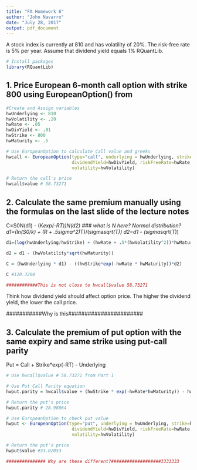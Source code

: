 ```yaml
---
title: "FA Homework 6"
author: "John Navarro"
date: "July 28, 2017"
output: pdf_document
---
```


A stock index is currently at 810 and has volatility of 20%.
The risk-free rate is 5% per year.
Assume that dividend yield equals 1%
RQuantLib.
```r
# Install packages
library(RQuantLib)
```
## 1. Price European 6-month call option with strike 800 using EuropeanOption() from 

```r
#Create and Assign variables
hwUnderlying <- 810
hwVolatility <- .20
hwRate <- .05
hwDivYield <- .01
hwStrike <- 800
hwMaturity <- .5

# Use EuropeanOption to calculate Call value and greeks
hwcall <- EuropeanOption(type="call", underlying = hwUnderlying, strike=hwStrike,
                         dividendYield=hwDivYield, riskFreeRate=hwRate, maturity=hwMaturity,
                         volatility=hwVolatility)

# Return the call's price
hwcall$value # 58.73271
```

## 2. Calculate the same premium manually using the formulas on the last slide of the lecture notes
C=S0N(d1) - (K*exp(-RT))N(d2) ### what is N here? Normal distribution?
d1=(ln(S0/k) + (R + .5sigma^2)*T)/(sigma*sqrt(T))
d2=d1 - (sigma*sqrt(T))

```r
d1=(log(hwUnderlying/hwStrike) + (hwRate + .5*(hwVolatility^2))*hwMaturity)/(hwVolatility*sqrt(hwMaturity))

d2 = d1 - (hwVolatility*sqrt(hwMaturity))

C = (hwUnderlying * d1) - ((hwStrike*exp(-hwRate * hwMaturity))*d2)

C #120.3204

############This is not close to hwcall$value 58.73271
```

Think how dividend yield should affect option price.
The higher the dividend yield, the lower the call price. 

###########Why is this#######################

## 3. Calculate the premium of put option with the same expiry and same strike using put-call parity

Put = Call + Strike*exp(-RT) - Underlying
```r
# Use hwcall$value # 58.73271 from Part 1

# Use Put Call Parity equation
hwput.parity = hwcall$value + (hwStrike * exp(-hwRate*hwMaturity)) - hwUnderlying

# Return the put's price
hwput.parity # 28.98064

# Use EuropeanOption to check put value
hwput <- EuropeanOption(type="put", underlying = hwUnderlying, strike=hwStrike,
                         dividendYield=hwDivYield, riskFreeRate=hwRate, maturity=hwMaturity,
                         volatility=hwVolatility)

# Return the put's price
hwput$value #33.02053

############### Why are these different?###################3333333

```

